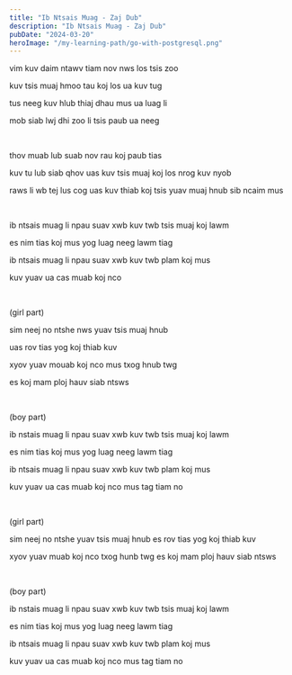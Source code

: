 ```yaml
---
title: "Ib Ntsais Muag - Zaj Dub"
description: "Ib Ntsais Muag - Zaj Dub"
pubDate: "2024-03-20"
heroImage: "/my-learning-path/go-with-postgresql.png"
---
```


vim kuv daim ntawv tiam nov nws los tsis zoo

kuv tsis muaj hmoo tau koj los ua kuv tug

tus neeg kuv hlub thiaj dhau mus ua luag li

mob siab lwj dhi zoo li tsis paub ua neeg

<br />

thov muab lub suab nov rau koj paub tias

kuv tu lub siab qhov uas kuv tsis muaj koj los nrog kuv nyob

raws li wb tej lus cog uas kuv thiab koj tsis yuav muaj hnub sib ncaim mus

<br />

ib ntsais muag li npau suav xwb kuv twb tsis muaj koj lawm

es nim tias koj mus yog luag neeg lawm tiag

ib ntsais muag li npau suav xwb kuv twb plam koj mus

kuv yuav ua cas muab koj nco

<br />

(girl part)

sim neej no ntshe nws yuav tsis muaj hnub

uas rov tias yog koj thiab kuv

xyov yuav mouab koj nco mus txog hnub twg

es koj mam ploj hauv siab ntsws

<br />

(boy part)

ib nstais muag li npau suav xwb kuv twb tsis muaj koj lawm

es nim tias koj mus yog luag neeg lawm tiag

ib ntsais muag li npau suav xwb kuv twb plam koj mus

kuv yuav ua cas muab koj nco mus tag tiam no

<br />

(girl part)

sim neej no ntshe yuav tsis muaj hnub es rov tias yog koj thiab kuv

xyov yuav muab koj nco txog hunb twg es koj mam ploj hauv siab ntsws

<br />

(boy part)

ib nstais muag li npau suav xwb kuv twb tsis muaj koj lawm

es nim tias koj mus yog luag neeg lawm tiag

ib ntsais muag li npau suav xwb kuv twb plam koj mus

kuv yuav ua cas muab koj nco mus tag tiam no
